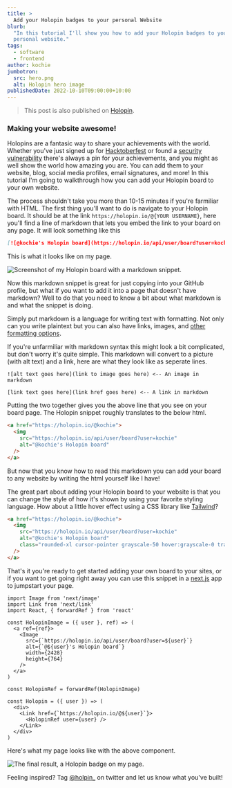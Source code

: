 ```yaml
---
title: >
  Add your Holopin badges to your personal Website
blurb:
  "In this tutorial I'll show you how to add your Holopin badges to your
  personal website."
tags:
  - software
  - frontend
author: kochie
jumbotron:
  src: hero.png
  alt: Holopin hero image
publishedDate: 2022-10-10T09:00:00+10:00
---
```


> This post is also published on
> [Holopin](https://blog.holopin.io/posts/website-embed-tutorial/).

### Making your website awesome!

Holopins are a fantasic way to share your achievements with the world. Whether
you've just signed up for [Hacktoberfest](https://www.holopin.io/@hacktoberfest)
or found a
[security vulnerability](https://www.holopin.io/sticker/cl8lex8741023109mj7kxtzq4w)
there's always a pin for your achievements, and you might as well show the world
how amazing you are. You can add them to your website, blog, social media
profiles, email signatures, and more! In this tutorial I'm going to walkthrough
how you can add your Holopin board to your own website.

The process shouldn't take you more than 10-15 minutes if you're farmiliar with
HTML. The first thing you'll want to do is navigate to your Holopin board. It
should be at the link `https://holopin.io/@{YOUR USERNAME}`, here you'll find a
line of markdown that lets you embed the link to your board on any page. It will
look something like this

```markdown
[![@kochie's Holopin board](https://holopin.io/api/user/board?user=kochie)](https://holopin.io/@kochie)
```

This is what it looks like on my page.

![Screenshot of my Holopin board with a markdown snippet.](/articles-source/03-holopin/01-board-page.png?width=3360&height=2588)

Now this markdown snippet is great for just copying into your GitHub profile,
but what if you want to add it into a page that doesn't have markdown? Well to
do that you need to know a bit about what markdown is and what the snippet is
doing.

Simply put markdown is a language for writing text with formatting. Not only can
you write plaintext but you can also have links, images, and
[other formatting options](https://www.markdownguide.org/cheat-sheet/).

If you're unfarmiliar with markdown syntax this might look a bit complicated,
but don't worry it's quite simple. This markdown will convert to a picture (with
alt text) and a link, here are what they look like as seperate lines.

```mdx
![alt text goes here](link to image goes here) <-- An image in markdown

[link text goes here](link href goes here) <-- A link in markdown
```

Putting the two together gives you the above line that you see on your board
page. The Holopin snippet roughly translates to the below html.

```html
<a href="https://holopin.io/@kochie">
  <img
    src="https://holopin.io/api/user/board?user=kochie"
    alt="@kochie's Holopin board"
  />
</a>
```

But now that you know how to read this markdown you can add your board to any
website by writing the html yourself like I have!

The great part about adding your Holopin board to your website is that you can
change the style of how it's shown by using your favorite styling language. How
about a little hover effect using a CSS library like
[Tailwind](https://tailwindcss.com/)?

```html
<a href="https://holopin.io/@kochie">
  <img
    src="https://holopin.io/api/user/board?user=kochie"
    alt="@kochie's Holopin board"
    class="rounded-xl cursor-pointer grayscale-50 hover:grayscale-0 transform-gpu duration-200"
  />
</a>
```

That's it you're ready to get started adding your own board to your sites, or if
you want to get going right away you can use this snippet in a
[next.js](https://nextjs.com) app to jumpstart your page.

```tsx
import Image from 'next/image'
import Link from 'next/link'
import React, { forwardRef } from 'react'

const HolopinImage = ({ user }, ref) => (
  <a ref={ref}>
    <Image
      src={`https://holopin.io/api/user/board?user=${user}`}
      alt={`@${user}'s Holopin board`}
      width={2428}
      height={764}
    />
  </a>
)

const HolopinRef = forwardRef(HolopinImage)

const Holopin = ({ user }) => (
  <div>
    <Link href={`https://holopin.io/@${user}`}>
      <HolopinRef user={user} />
    </Link>
  </div>
)
```

Here's what my page looks like with the above component.

![The final result, a Holopin badge on my page.](/articles-source/03-holopin/02-board-in-page.png?width=3360&height=1678)

Feeling inspired? Tag [@holpin\_](https://twitter.com/holopin_) on twitter and
let us know what you've built!
